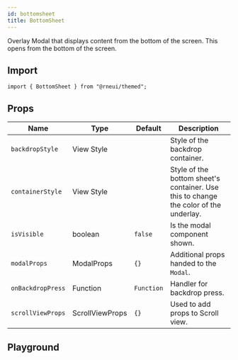 ```yaml
---
id: bottomsheet
title: BottomSheet
---
```



Overlay Modal that displays content from the bottom of the screen.
This opens from the bottom of the screen.

## Import

```tsx
import { BottomSheet } from "@rneui/themed";
```

## Props

<div class='table-responsive'>

| Name              | Type            | Default    | Description                                                                          |
| ----------------- | --------------- | ---------- | ------------------------------------------------------------------------------------ |
| `backdropStyle`   | View Style      |            | Style of the backdrop container.                                                     |
| `containerStyle`  | View Style      |            | Style of the bottom sheet's container. Use this to change the color of the underlay. |
| `isVisible`       | boolean         | `false`    | Is the modal component shown.                                                        |
| `modalProps`      | ModalProps      | `{}`       | Additional props handed to the `Modal`.                                              |
| `onBackdropPress` | Function        | `Function` | Handler for backdrop press.                                                          |
| `scrollViewProps` | ScrollViewProps | `{}`       | Used to add props to Scroll view.                                                    |

</div>

## Playground

<Play />
